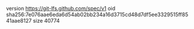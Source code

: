 version https://git-lfs.github.com/spec/v1
oid sha256:7e076aae6eda6d54ab02bb234a16d3715cd48d7df5ee3329515ff8541aae8127
size 40774
